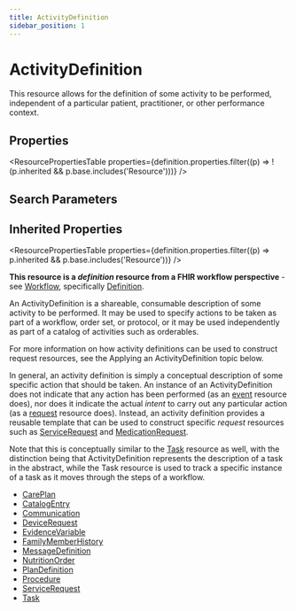 ```yaml
---
title: ActivityDefinition
sidebar_position: 1
---
```



# ActivityDefinition

This resource allows for the definition of some activity to be performed, independent of a particular patient, practitioner, or other performance context.

<Tabs queryString="section">
  <TabItem value="schema" label="Schema" default>

## Properties

<ResourcePropertiesTable
  properties={definition.properties.filter((p) => !(p.inherited && p.base.includes('Resource')))}
/>

## Search Parameters

<SearchParamsTable searchParams={definition.searchParameters} />

## Inherited Properties

<ResourcePropertiesTable properties={definition.properties.filter((p) => p.inherited && p.base.includes('Resource'))} />

  </TabItem>
  <TabItem value="usage" label="Usage">
<div> <a name="bnc"></a> <p><strong>This resource is a <em>definition</em> resource from a FHIR workflow perspective</strong> - see <a href="https://www.hl7.org/fhir/workflow.html">Workflow</a>, specifically <a href="https://www.hl7.org/fhir/workflow.html#definition">Definition</a>.</p> <p>An <Link to="/docs/api/fhir/resources/activitydefinition">ActivityDefinition</Link> is a shareable, consumable description of some activity to be performed. It may be used to specify actions to be taken as part of a workflow, order set, or protocol, or it may be used independently as part of a catalog of activities such as orderables.</p> <p>For more information on how activity definitions can be used to construct request resources, see the Applying an <Link to="/docs/api/fhir/resources/activitydefinition">ActivityDefinition</Link> topic below.</p> </div>
  </TabItem>
  <TabItem value="relationships" label="Relationships">
<div> <p>In general, an activity definition is simply a conceptual description of some specific action that should be taken. An instance of an <Link to="/docs/api/fhir/resources/activitydefinition">ActivityDefinition</Link> does not indicate that any action has been performed (as an <a href="https://www.hl7.org/fhir/workflow.html#event">event</a> resource does), nor does it indicate the actual <i>intent</i> to carry out any particular action (as a <a href="https://www.hl7.org/fhir/workflow.html#request">request</a> resource does). Instead, an activity definition provides a reusable template that can be used to construct specific <i>request</i> resources such as <a href="/docs/api/fhir/resources/servicerequest">ServiceRequest</a> and <a href="/docs/api/fhir/resources/medicationrequest">MedicationRequest</a>. </p> <p>Note that this is conceptually similar to the <a href="/docs/api/fhir/resources/task">Task</a> resource as well, with the distinction being that <Link to="/docs/api/fhir/resources/activitydefinition">ActivityDefinition</Link> represents the description of a task in the abstract, while the <Link to="/docs/api/fhir/resources/task">Task</Link> resource is used to track a specific instance of a task as it moves through the steps of a workflow.</p> </div>
  </TabItem>

  <TabItem value="referencedBy" label="Referenced By">
<ul><li><a href="/docs/api/fhir/resources/careplan">CarePlan</a></li>
<li><a href="/docs/api/fhir/resources/catalogentry">CatalogEntry</a></li>
<li><a href="/docs/api/fhir/resources/communication">Communication</a></li>
<li><a href="/docs/api/fhir/resources/devicerequest">DeviceRequest</a></li>
<li><a href="/docs/api/fhir/resources/evidencevariable">EvidenceVariable</a></li>
<li><a href="/docs/api/fhir/resources/familymemberhistory">FamilyMemberHistory</a></li>
<li><a href="/docs/api/fhir/resources/messagedefinition">MessageDefinition</a></li>
<li><a href="/docs/api/fhir/resources/nutritionorder">NutritionOrder</a></li>
<li><a href="/docs/api/fhir/resources/plandefinition">PlanDefinition</a></li>
<li><a href="/docs/api/fhir/resources/procedure">Procedure</a></li>
<li><a href="/docs/api/fhir/resources/servicerequest">ServiceRequest</a></li>
<li><a href="/docs/api/fhir/resources/task">Task</a></li></ul>
  </TabItem>
</Tabs>
